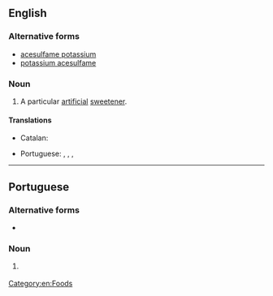 {{also|acesulfame-K}}
==English==
{{wikipedia}}

===Alternative forms===
* [[acesulfame potassium]]
* [[potassium acesulfame]]

===Noun===
{{en-noun|-}}

# A particular [[artificial]] [[sweetener]].

====Translations====
{{trans-top|artificial sweetener}}
* Catalan: {{t|ca|acesulfam K}}
{{trans-mid}}
* Portuguese: {{t|pt|acesulfame K|m}}, {{t|pt|acesulfame-K|m}}, {{t|pt|acessulfame K|m}}, {{t|pt|acessulfame-K|m}}
{{trans-bottom}}

[[Category:en:Foods]]

----

==Portuguese==

===Alternative forms===
* {{alt|pt|acesulfame-K|acessulfame K|acessulfame-K}}

===Noun===
{{pt-noun|m|-}}

# {{l|en|acesulfame K}} {{gloss|artificial sweetener}}